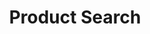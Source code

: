 ---
title: "Product Search"
description: "Endpoint to search for products."
openapi: 'GET /v1/search?query={query}&page={page}&retailer={retailer}'
--- 